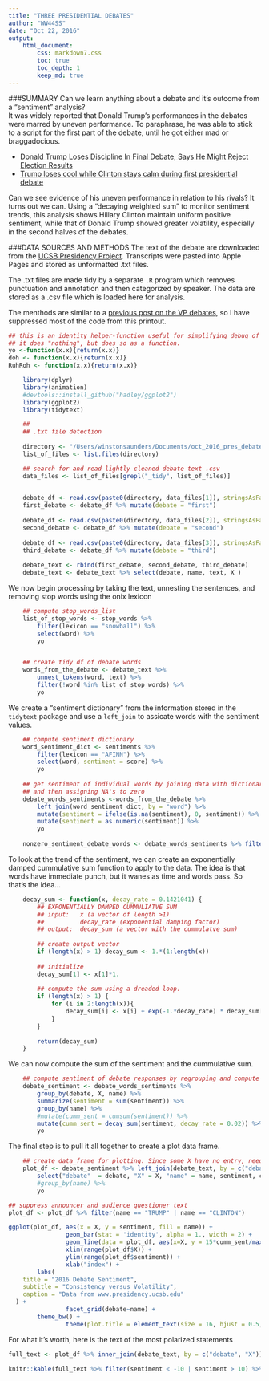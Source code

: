 ```yaml
---
title: "THREE PRESIDENTIAL DEBATES"
author: "WW44SS"
date: "Oct 22, 2016"
output: 
    html_document:
        css: markdown7.css
        toc: true
        toc_depth: 1
        keep_md: true
---
```



###SUMMARY
Can we learn anything about a debate and it's outcome from a "sentiment" analysis?  
It was widely reported that Donald Trump's performances in the debates were marred by uneven performance. To paraphrase, he was able to stick to a script for the first part of the debate, until he got either mad or braggadocious.    

* [Donald Trump Loses Discipline In Final Debate; Says He Might Reject Election Results](http://www.usnews.com/news/politics/articles/2016-10-20/donald-trump-loses-discipline-in-final-debate-says-he-might-reject-election-results)  
* [Trump loses cool while Clinton stays calm during first presidential debate](https://www.theguardian.com/us-news/2016/sep/27/debate-clinton-trump-recap-presidential-election-hofstra)  

Can we see evidence of his uneven performance in relation to his rivals? It turns out we can. Using a "decaying weighted sum" to monitor sentiment trends, this analysis shows Hillary Clinton maintain uniform positive sentiment, while that of Donald Trump showed greater volatility, especially in the second halves of the debates.

###DATA SOURCES AND METHODS
The text of the debate are downloaded from the [UCSB Presidency Project](http://www.presidency.ucsb.edu/debates.php). Transcripts were pasted into Apple Pages and stored as unformatted .txt files.  

The .txt files are made tidy by a separate `.R` program which removes punctuation and annotation and then categorized by speaker. The data are stored as a .csv file which is loaded here for analysis. 

The menthods are similar to a [previous post on the VP debates](http://rpubs.com/ww44ss/vp_debate), so I have suppressed most of the code from this printout.

```r
## this is an identity helper-function useful for simplifying debug of piped analysis steps
## it does "nothing", but does so as a function.
yo <-function(x.x){return(x.x)}
doh <- function(x.x){return(x.x)}
RuhRoh <- function(x.x){return(x.x)}

```

```r
    library(dplyr)
    library(animation)
    #devtools::install_github("hadley/ggplot2")
    library(ggplot2)
    library(tidytext)
```

```r

    ## 
    ## .txt file detection
    
    directory <- "/Users/winstonsaunders/Documents/oct_2016_pres_debate/"
    list_of_files <- list.files(directory)
```


```r
    ## search for and read lightly cleaned debate text .csv
    data_files <- list_of_files[grepl("_tidy", list_of_files)]

       
    debate_df <- read.csv(paste0(directory, data_files[1]), stringsAsFactors = FALSE) %>% as_data_frame
    first_debate <- debate_df %>% mutate(debate = "first")
    
    debate_df <- read.csv(paste0(directory, data_files[2]), stringsAsFactors = FALSE) %>% as_data_frame
    second_debate <- debate_df %>% mutate(debate = "second")
    
    debate_df <- read.csv(paste0(directory, data_files[3]), stringsAsFactors = FALSE) %>% as_data_frame
    third_debate <- debate_df %>% mutate(debate = "third")
    
    debate_text <- rbind(first_debate, second_debate, third_debate)
    debate_text <- debate_text %>% select(debate, name, text, X )

```

We now begin processing by taking the text, unnesting the sentences, and removing stop words using the onix lexicon

```r

    ## compute stop_words_list
    list_of_stop_words <- stop_words %>%
        filter(lexicon == "snowball") %>% 
        select(word) %>% 
        yo


    ## create tidy df of debate words
    words_from_the_debate <- debate_text %>%
        unnest_tokens(word, text) %>%
        filter(!word %in% list_of_stop_words) %>% 
        yo
```

We create a "sentiment dictionary" from the information stored in the `tidytext` package and use a `left_join` to assicate words with the sentiment values.

```r
    ## compute sentiment dictionary
    word_sentiment_dict <- sentiments %>%
        filter(lexicon == "AFINN") %>%
        select(word, sentiment = score) %>%
        yo
    
    ## get sentiment of individual words by joining data with dictionary using left_join
    ## and then assigning NA's to zero
    debate_words_sentiments <-words_from_the_debate %>%
        left_join(word_sentiment_dict, by = "word") %>%
        mutate(sentiment = ifelse(is.na(sentiment), 0, sentiment)) %>%
        mutate(sentiment = as.numeric(sentiment)) %>%
        yo
    
    nonzero_sentiment_debate_words <- debate_words_sentiments %>% filter(sentiment != 0)
```

To look at the trend of the sentiment, we can create an exponentially damped cummulative sum function to apply to the data. The idea is that words have immediate punch, but it wanes as time and words pass. So that's the idea...

```r
    decay_sum <- function(x, decay_rate = 0.1421041) {
        ## EXPONENTIALLY DAMPED CUMMULIATVE SUM
        ## input:   x (a vector of length >1)
        ##          decay_rate (exponential damping factor)
        ## output:  decay_sum (a vector with the cummulatve sum)
        
        ## create output vector
        if (length(x) > 1) decay_sum <- 1.*(1:length(x))
        
        ## initialize
        decay_sum[1] <- x[1]*1.
    
        ## compute the sum using a dreaded loop.
        if (length(x) > 1) {
            for (i in 2:length(x)){
                decay_sum[i] <- x[i] + exp(-1.*decay_rate) * decay_sum[i-1]
            }
        }
        
        return(decay_sum)
    }
```

We can now compute the sum of the sentiment and the cummulative sum.

```r
    ## compute sentiment of debate responses by regrouping and compute means and cumsums
    debate_sentiment <- debate_words_sentiments %>%
        group_by(debate, X, name) %>%
        summarize(sentiment = sum(sentiment)) %>%
        group_by(name) %>%
        #mutate(cumm_sent = cumsum(sentiment)) %>%
        mutate(cumm_sent = decay_sum(sentiment, decay_rate = 0.02)) %>%
        yo
```

The final step is to pull it all together to create a plot data frame. 

```r
    ## create data_frame for plotting. Since some X have no entry, need to fix those
    plot_df <- debate_sentiment %>% left_join(debate_text, by = c("debate", "X", "name")) %>%
        select("debate"  = debate, "X" = X, "name" = name, sentiment, cumm_sent, text) %>%
        #group_by(name) %>%
        yo
```

```r
## suppress announcer and audience questioner text
plot_df <- plot_df %>% filter(name == "TRUMP" | name == "CLINTON")

```


```r


ggplot(plot_df, aes(x = X, y = sentiment, fill = name)) +
                geom_bar(stat = 'identity', alpha = 1., width = 2) +
                geom_line(data = plot_df, aes(x=X, y = 15*cumm_sent/max(abs(plot_df$cumm_sent))), size = 2, color = "#DD8511", alpha = 0.5) +
                xlim(range(plot_df$X)) +
                ylim(range(plot_df$sentiment)) +
                xlab("index") +
        labs(
    title = "2016 Debate Sentiment",
    subtitle = "Consistency versus Volatility",
    caption = "Data from www.presidency.ucsb.edu"
  ) +
                facet_grid(debate~name) +
        theme_bw() + 
                theme(plot.title = element_text(size = 16, hjust = 0.5, color = "#222233", face="bold"), legend.position = "none", panel.background = element_rect(color = "#5566FF") )


```




For what it's worth, here is the text of the most polarized statements

```r

full_text <- plot_df %>% inner_join(debate_text, by = c("debate", "X")) %>% ungroup()

knitr::kable(full_text %>% filter(sentiment < -10 | sentiment > 10) %>% select("debate" = debate, X, "name" = name.x, sentiment, "raw text" = text.y), caption = "Most Negative Sentiment Phrases")

```


